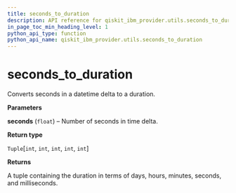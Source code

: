 ```yaml
---
title: seconds_to_duration
description: API reference for qiskit_ibm_provider.utils.seconds_to_duration
in_page_toc_min_heading_level: 1
python_api_type: function
python_api_name: qiskit_ibm_provider.utils.seconds_to_duration
---
```


<span id="seconds-to-duration" />

# seconds\_to\_duration

<Function id="qiskit_ibm_provider.utils.seconds_to_duration" name="seconds_to_duration" isDedicatedPage={true} github="https://github.com/Qiskit/qiskit-ibm-provider/tree/stable/0.11/qiskit_ibm_provider/utils/converters.py#L140-L160" signature="seconds_to_duration(seconds)">
  Converts seconds in a datetime delta to a duration.

  **Parameters**

  **seconds** (`float`) – Number of seconds in time delta.

  **Return type**

  `Tuple`\[`int`, `int`, `int`, `int`, `int`]

  **Returns**

  A tuple containing the duration in terms of days, hours, minutes, seconds, and milliseconds.
</Function>

